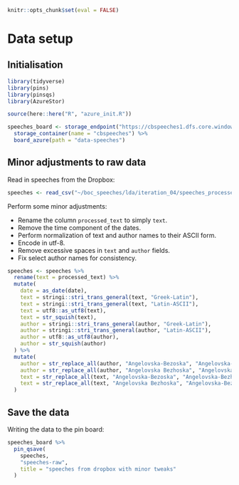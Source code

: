 ```r
knitr::opts_chunk$set(eval = FALSE)
```

# Data setup

## Initialisation

```r
library(tidyverse)
library(pins)
library(pinsqs)
library(AzureStor)

source(here::here("R", "azure_init.R"))

speeches_board <- storage_endpoint("https://cbspeeches1.dfs.core.windows.net/", token=token) %>%
  storage_container(name = "cbspeeches") %>%
  board_azure(path = "data-speeches")
```

## Minor adjustments to raw data

Read in speeches from the Dropbox:

```r
speeches <- read_csv("~/boc_speeches/lda/iteration_04/speeches_processed.csv")
```

Perform some minor adjustments:

- Rename the column `processed_text` to simply `text`.
- Remove the time component of the dates.
- Perform normalization of text and author names to their ASCII form.
- Encode in utf-8.
- Remove excessive spaces in `text` and `author` fields.
- Fix select author names for consistency.

```r
speeches <- speeches %>%
  rename(text = processed_text) %>%
  mutate(
    date = as_date(date),
    text = stringi::stri_trans_general(text, "Greek-Latin"),
    text = stringi::stri_trans_general(text, "Latin-ASCII"),
    text = utf8::as_utf8(text),
    text = str_squish(text),
    author = stringi::stri_trans_general(author, "Greek-Latin"),
    author = stringi::stri_trans_general(author, "Latin-ASCII"),
    author = utf8::as_utf8(author),
    author = str_squish(author)
  ) %>%
  mutate(
    author = str_replace_all(author, "Angelovska-Bezoska", "Angelovska-Bezhoska"),
    author = str_replace_all(author, "Angelovska Bezhoska", "Angelovska-Bezhoska"),
    text = str_replace_all(text, "Angelovska-Bezoska", "Angelovska-Bezhoska"),
    text = str_replace_all(text, "Angelovska Bezhoska", "Angelovska-Bezhoska")
  )
```

## Save the data

Writing the data to the pin board:

```r
speeches_board %>%
  pin_qsave(
    speeches,
    "speeches-raw",
    title = "speeches from dropbox with minor tweaks"
  )
```
